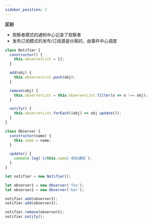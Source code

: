 ```yaml
---
sidebar_position: 2
---
```


**区别**
- 观察者模式的通知中心记录了观察者
- 发布订阅模式的发布/订阅源是分离的，由事件中心调度

```javascript title="javascript"
class Notifier {
  constructor() {
    this.observerList = [];
  }

  add(obj) {
    this.observerList.push(obj);
  }

  remove(obj) {
    this.observerList = this.observerList.filter(o => o !== obj);
  }

  notify() {
    this.observerList.forEach((obj) => obj.update());
  }
}

class Observer {
  constructor(name) {
    this.name = name;
  }

  update() {
    console.log(`${this.name} 收到通知`);
  }
}

let notifier = new Notifier();

let observer1 = new Observer('foo');
let observer2 = new Observer('bar');

notifier.add(observer1);
notifier.add(observer2);

notifier.remove(observer1);
notifier.notify();
```

